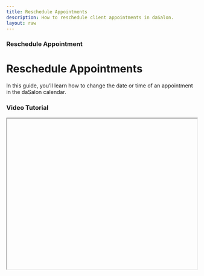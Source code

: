 ```yaml
---
title: Reschedule Appointments
description: How to reschedule client appointments in daSalon.
layout: raw
---
```



<div className="mdx-content">

### Reschedule Appointment
<h1 className="text-3xl font-bold text-gray-900 mb-4">Reschedule Appointments</h1>  


<p className="mb-6 leading-relaxed">
In this guide, you’ll learn how to change the date or time of an appointment in the daSalon calendar.
</p>


### <h3 className="text-xl font-medium text-gray-800 mb-2"> Video Tutorial</h3>

<iframe
  width="100%"
  height="400"
  title="Reschedule appointments tutorial"
  allowFullScreen
  className="rounded-lg mb-8"
/>

---

<h2 className="text-2xl font-semibold text-gray-800 mt-8 mb-4"> <strong>Reschedule Appointment</strong></h2>
### Reschedule Appointment

<p className="mb-4"><strong>Purpose</strong>: Change the date/time of an appointment due to client or staff needs.</p>

### <h3 className="text-xl font-medium text-gray-800 mb-2"> Steps: </h3>

<p className="mb-2">❶ Go to the <Link href="https://partner.dasalon.com/dashboard/appointments" className="text-blue-600 underline font-medium">Appointments</Link> section from the sidebar.</p>

<p className="mb-2">❷ Click <strong>⋮ → Reschedule</strong> from the appointment row</p>

<p className="mb-2">OR</p>

<ul className="mb-2 list-disc list-inside">
  <li>Click on the <strong>Appointment ID</strong></li>
  <li>Then click <strong>⋮ → Reschedule</strong> from the side panel.</li>
</ul>

<p className="mb-2">❸ A reschedule prompt will appear.</p>
<p className="mb-2">❹ Select a <strong>new date and/or time</strong>.</p>
<p className="mb-2">❺ Click <strong>Reschedule</strong> to save.</p>

<p className="mb-4">✅ A confirmation message shows the appointment has been rescheduled.</p>

<p className="mb-6"><strong>Tip</strong>: Avoid last-minute reschedules if your salon has a cancellation/rescheduling policy.</p>



---
<div className="space-y-4 mt-6">

<div className="my-10 border-t border-gray-200" />


<h3 className="text-xl font-semibold text-black mb-4 mt-10"> More questions about this? </h3>
</div>



<div className="space-y-4 mt-6">
  <details className="bg-white rounded-md p-4 border border-gray-300">
  <summary
    className="font-medium text-base text-gray-900"
    style={{
      backgroundColor: 'transparent',
      outline: 'none',
      cursor: 'pointer',
      userSelect: 'none',
      listStyle: 'none', // prevents default list style if applied accidentally
    }}
  >Can I reschedule a completed appointment?</summary>
    <p className="mt-2 text-sm text-gray-700">No. Only upcoming appointments can be rescheduled.</p>
  </details>

  <details className="bg-white rounded-md p-4 border border-gray-300">
  <summary
    className="font-medium text-base text-gray-900"
    style={{
      backgroundColor: 'transparent',
      outline: 'none',
      cursor: 'pointer',
      userSelect: 'none',
      listStyle: 'none', // prevents default list style if applied accidentally
    }}
  >
    Can I reschedule a completed appointment?
  </summary>
  <p className="mt-2 text-sm text-gray-700">
    No. Only upcoming appointments can be rescheduled.
  </p>
</details>
</div>
</div>
---
<div className="space-y-4 mt-6">

<div className="my-10 border-t border-gray-200" />

<div className="mdx-content mt-10">

Was this article helpful?

<div style={{ display: 'flex', gap: '1rem', marginTop: '0.5rem' }}>
  <button style={{ padding: '0.5rem', borderRadius: '9999px', backgroundColor: '#f0f0f0' }}>
    👍
  </button>
  <button style={{ padding: '0.5rem', borderRadius: '9999px', backgroundColor: '#f0f0f0' }}>
   👎
  </button>
</div>

---
</div>
</div>
